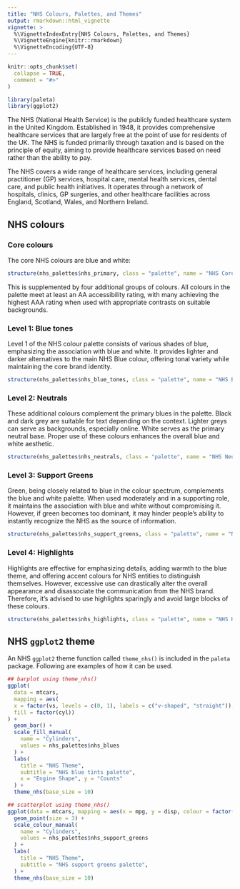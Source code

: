 ```yaml
---
title: "NHS Colours, Palettes, and Themes"
output: rmarkdown::html_vignette
vignette: >
  %\VignetteIndexEntry{NHS Colours, Palettes, and Themes}
  %\VignetteEngine{knitr::rmarkdown}
  %\VignetteEncoding{UTF-8}
---
```


```r
knitr::opts_chunk$set(
  collapse = TRUE,
  comment = "#>"
)
```

```r
library(paleta)
library(ggplot2)
```

The NHS (National Health Service) is the publicly funded healthcare system in the United Kingdom. Established in 1948, it provides comprehensive healthcare services that are largely free at the point of use for residents of the UK. The NHS is funded primarily through taxation and is based on the principle of equity, aiming to provide healthcare services based on need rather than the ability to pay.

The NHS covers a wide range of healthcare services, including general practitioner (GP) services, hospital care, mental health services, dental care, and public health initiatives. It operates through a network of hospitals, clinics, GP surgeries, and other healthcare facilities across England, Scotland, Wales, and Northern Ireland.

## NHS colours

### Core colours

The core NHS colours are blue and white:

```r
structure(nhs_palettes$nhs_primary, class = "palette", name = "NHS Core Colours")
```

This is supplemented by four additional groups of colours. All colours in the palette meet at least an AA accessibility rating, with many achieving the highest AAA rating when used with appropriate contrasts on suitable backgrounds.

### Level 1: Blue tones

Level 1 of the NHS colour palette consists of various shades of blue, emphasizing the association with blue and white. It provides lighter and darker alternatives to the main NHS Blue colour, offering tonal variety while maintaining the core brand identity.

```r
structure(nhs_palettes$nhs_blue_tones, class = "palette", name = "NHS Blues")
```

### Level 2: Neutrals

These additional colours complement the primary blues in the palette. Black and dark grey are suitable for text depending on the context. Lighter greys can serve as backgrounds, especially online. White serves as the primary neutral base. Proper use of these colours enhances the overall blue and white aesthetic.

```r
structure(nhs_palettes$nhs_neutrals, class = "palette", name = "NHS Neutrals")
```

### Level 3: Support Greens

Green, being closely related to blue in the colour spectrum, complements the blue and white palette. When used moderately and in a supporting role, it maintains the association with blue and white without compromising it. However, if green becomes too dominant, it may hinder people's ability to instantly recognize the NHS as the source of information.

```r
structure(nhs_palettes$nhs_support_greens, class = "palette", name = "NHS Support Greens")
```

### Level 4: Highlights

Highlights are effective for emphasizing details, adding warmth to the blue theme, and offering accent colours for NHS entities to distinguish themselves. However, excessive use can drastically alter the overall appearance and disassociate the communication from the NHS brand. Therefore, it's advised to use highlights sparingly and avoid large blocks of these colours.

```r
structure(nhs_palettes$nhs_highlights, class = "palette", name = "NHS Highlights")
```

## NHS `ggplot2` theme

An NHS `ggplot2` theme function called `theme_nhs()` is included in the `paleta` package. Following are examples of how it can be used.

```r
## barplot using theme_nhs()
ggplot(
  data = mtcars,
  mapping = aes(
  x = factor(vs, levels = c(0, 1), labels = c("v-shaped", "straight")),
  fill = factor(cyl))
) +
  geom_bar() +
  scale_fill_manual(
    name = "Cylinders", 
    values = nhs_palettes$nhs_blues
  ) +
  labs(
    title = "NHS Theme",
    subtitle = "NHS blue tints palette",
    x = "Engine Shape", y = "Counts"
  ) +
  theme_nhs(base_size = 10)
```

```r
## scatterplot using theme_nhs()
ggplot(data = mtcars, mapping = aes(x = mpg, y = disp, colour = factor(cyl))) +
  geom_point(size = 3) +
  scale_colour_manual(
    name = "Cylinders", 
    values = nhs_palettes$nhs_support_greens
  ) +
  labs(
    title = "NHS Theme",
    subtitle = "NHS support greens palette",
  ) +
  theme_nhs(base_size = 10)
```
